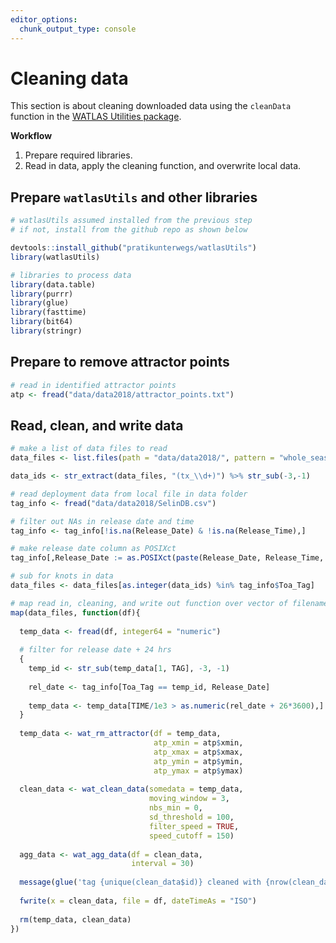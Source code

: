```yaml
---
editor_options: 
  chunk_output_type: console
---
```


# Cleaning data

This section is about cleaning downloaded data using the `cleanData` function in the [WATLAS Utilities package](https://github.com/pratikunterwegs/watlasUtils).

**Workflow**

1. Prepare required libraries.
2. Read in data, apply the cleaning function, and overwrite local data.

## Prepare `watlasUtils` and other libraries

```r
# watlasUtils assumed installed from the previous step
# if not, install from the github repo as shown below

devtools::install_github("pratikunterwegs/watlasUtils")
library(watlasUtils)

# libraries to process data
library(data.table)
library(purrr)
library(glue)
library(fasttime)
library(bit64)
library(stringr)
```

## Prepare to remove attractor points

```r
# read in identified attractor points
atp <- fread("data/data2018/attractor_points.txt")
```

## Read, clean, and write data

```r
# make a list of data files to read
data_files <- list.files(path = "data/data2018/", pattern = "whole_season*", full.names = TRUE)

data_ids <- str_extract(data_files, "(tx_\\d+)") %>% str_sub(-3,-1)

# read deployment data from local file in data folder
tag_info <- fread("data/data2018/SelinDB.csv")

# filter out NAs in release date and time
tag_info <- tag_info[!is.na(Release_Date) & !is.na(Release_Time),]

# make release date column as POSIXct
tag_info[,Release_Date := as.POSIXct(paste(Release_Date, Release_Time, sep = " "), format = "%d.%m.%y %H:%M", tz = "CET")]

# sub for knots in data
data_files <- data_files[as.integer(data_ids) %in% tag_info$Toa_Tag]

# map read in, cleaning, and write out function over vector of filenames
map(data_files, function(df){
  
  temp_data <- fread(df, integer64 = "numeric")
  
  # filter for release date + 24 hrs
  {
    temp_id <- str_sub(temp_data[1, TAG], -3, -1)
    
    rel_date <- tag_info[Toa_Tag == temp_id, Release_Date]
    
    temp_data <- temp_data[TIME/1e3 > as.numeric(rel_date + 26*3600),]
  }
  
  temp_data <- wat_rm_attractor(df = temp_data,
                                atp_xmin = atp$xmin,
                                atp_xmax = atp$xmax,
                                atp_ymin = atp$ymin,
                                atp_ymax = atp$ymax)
  
  clean_data <- wat_clean_data(somedata = temp_data,
                               moving_window = 3,
                               nbs_min = 0,
                               sd_threshold = 100,
                               filter_speed = TRUE,
                               speed_cutoff = 150)
  
  agg_data <- wat_agg_data(df = clean_data,
                           interval = 30)
  
  message(glue('tag {unique(clean_data$id)} cleaned with {nrow(clean_data)} fixes'))
  
  fwrite(x = clean_data, file = df, dateTimeAs = "ISO")
  
  rm(temp_data, clean_data)
})

```

